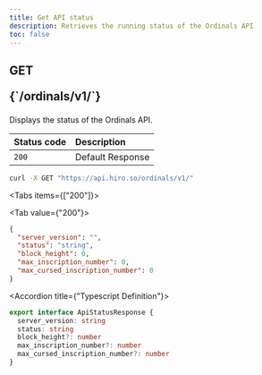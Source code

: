 ```yaml
---
title: Get API status
description: Retrieves the running status of the Ordinals API
toc: false
---
```



<Root>

<API>

<div className="flex-1">

<h2 className="not-prose mb-2 inline-flex items-center gap-3 font-mono">
  <div className="rounded-lg border px-1 py-0.5 text-xs font-medium border-green-400/50 bg-green-400/20 text-green-600 dark:text-green-400">
    GET
  </div>
  <p className="text-xs break-words overflow-hidden w-[95%]">{`/ordinals/v1/`}</p>
</h2>

Displays the status of the Ordinals API.

| Status code | Description      |
| :---------- | :--------------- |
| `200`       | Default Response |

</div>

<APIExample>

```bash title="curl"
curl -X GET "https://api.hiro.so/ordinals/v1/"
```

<Tabs items={["200"]}>

<Tab value={"200"}>

```json title="Example Response"
{
  "server_version": "",
  "status": "string",
  "block_height": 0,
  "max_inscription_number": 0,
  "max_cursed_inscription_number": 0
}
```

<Accordions>

<Accordion title={"Typescript Definition"}>

```ts
export interface ApiStatusResponse {
  server_version: string
  status: string
  block_height?: number
  max_inscription_number?: number
  max_cursed_inscription_number?: number
}
```

</Accordion>

</Accordions>

</Tab>

</Tabs>

</APIExample>

</API>

</Root>

